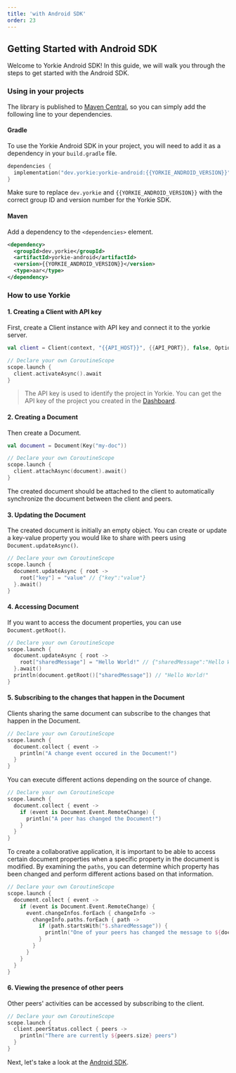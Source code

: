 ```yaml
---
title: 'with Android SDK'
order: 23
---
```


## Getting Started with Android SDK

Welcome to Yorkie Android SDK! In this guide, we will walk you through the steps to get started with the Android SDK.

### Using in your projects

The library is published to [Maven Central](https://repo1.maven.org/maven2/dev/yorkie/yorkie-android/), so you can simply add the following line to your dependencies.

#### Gradle

To use the Yorkie Android SDK in your project, you will need to add it as a dependency in your `build.gradle` file.

```kotlin
dependencies {
  implementation("dev.yorkie:yorkie-android:{{YORKIE_ANDROID_VERSION}}")
}
```

Make sure to replace `dev.yorkie` and `{{YORKIE_ANDROID_VERSION}}` with the correct group ID and version number for the Yorkie SDK.

#### Maven
Add a dependency to the `<dependencies>` element.

```xml
<dependency>
  <groupId>dev.yorkie</groupId>
  <artifactId>yorkie-android</artifactId>
  <version>{{YORKIE_ANDROID_VERSION}}</version>
  <type>aar</type>
</dependency>
```

### How to use Yorkie

#### 1. Creating a Client with API key

First, create a Client instance with API key and connect it to the yorkie server.

```kotlin
val client = Client(context, "{{API_HOST}}", {{API_PORT}}, false, Options(apiKey = "xxxxxxxxxxxxxxxxxxxx"))

// Declare your own CoroutineScope
scope.launch {
  client.activateAsync().await	
}
```

> The API key is used to identify the project in Yorkie. You can get the API key of the project you created in the [Dashboard]({{DASHBOARD_PATH}}).

#### 2. Creating a Document

Then create a Document.

```kotlin
val document = Document(Key("my-doc"))

// Declare your own CoroutineScope
scope.launch {
  client.attachAsync(document).await()
}
```

The created document should be attached to the client to automatically synchronize the document between the client and peers.

#### 3. Updating the Document

The created document is initially an empty object. You can create or update a key-value property you would like to share with peers using `Document.updateAsync()`.

```kotlin
// Declare your own CoroutineScope
scope.launch {
  document.updateAsync { root ->
    root["key"] = "value" // {"key":"value"}
  }.await()
}
```

#### 4. Accessing Document

If you want to access the document properties, you can use `Document.getRoot()`.

```kotlin
// Declare your own CoroutineScope
scope.launch {
  document.updateAsync { root ->
    root["sharedMessage"] = "Hello World!" // {"sharedMessage":"Hello World!"}
  }.await()
  println(document.getRoot()["sharedMessage"]) // "Hello World!"
}
```

#### 5. Subscribing to the changes that happen in the Document

Clients sharing the same document can subscribe to the changes that happen in the Document.

```kotlin
// Declare your own CoroutineScope
scope.launch {
  document.collect { event ->
    println("A change event occured in the Document!")
  }
}
```

You can execute different actions depending on the source of change. 

```kotlin
// Declare your own CoroutineScope
scope.launch {
  document.collect { event ->
    if (event is Document.Event.RemoteChange) {
      println("A peer has changed the Document!")
    }
  }
}
```

To create a collaborative application, it is important to be able to access certain document properties when a specific property in the document is modified. By examining the `paths`, you can determine which property has been changed and perform different actions based on that information. 

```kotlin
// Declare your own CoroutineScope
scope.launch {
  document.collect { event ->
    if (event is Document.Event.RemoteChange) {
      event.changeInfos.forEach { changeInfo ->
        changeInfo.paths.forEach { path ->
          if (path.startsWith("$.sharedMessage")) {
            println("One of your peers has changed the message to ${document.getRoot()["sharedMessage"]}")
          }
        }
      }
    }
  }
}
```

#### 6. Viewing the presence of other peers

Other peers' activities can be accessed by subscribing to the client.

```kotlin
// Declare your own CoroutineScope
scope.launch {
  client.peerStatus.collect { peers ->
    println("There are currently ${peers.size} peers")
  }
}
```

Next, let's take a look at the [Android SDK](/docs/android-sdk).
